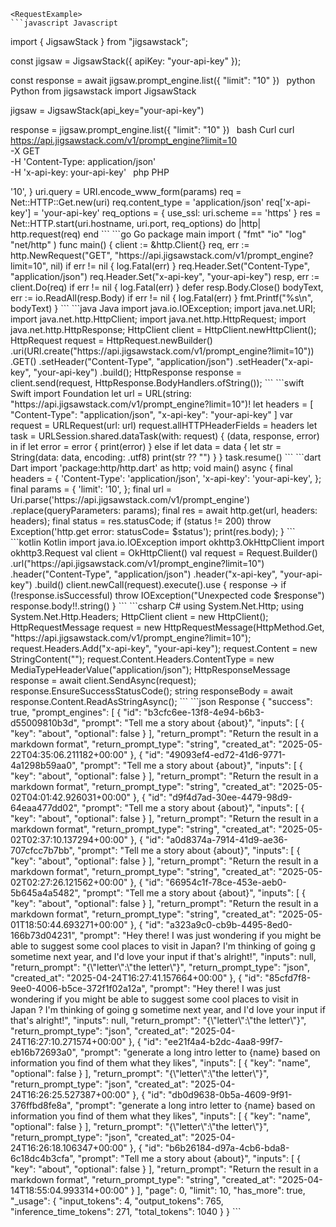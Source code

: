 
    <RequestExample>
    ```javascript Javascript
import { JigsawStack } from "jigsawstack";

const jigsaw = JigsawStack({ apiKey: "your-api-key" });

const response = await jigsaw.prompt_engine.list({
      "limit": "10"
})
    ```
    ```python Python
from jigsawstack import JigsawStack

jigsaw = JigsawStack(api_key="your-api-key")

response = jigsaw.prompt_engine.list({
      "limit": "10"
})
    ```
    ```bash Curl
curl https://api.jigsawstack.com/v1/prompt_engine?limit=10 \
 -X GET \
 -H 'Content-Type: application/json' \
 -H 'x-api-key: your-api-key'
    ```
    ```php PHP
<?php
$ch = curl_init();
curl_setopt($ch, CURLOPT_URL, 'https://api.jigsawstack.com/v1/prompt_engine?limit=10');
curl_setopt($ch, CURLOPT_RETURNTRANSFER, true);
curl_setopt($ch, CURLOPT_CUSTOMREQUEST, 'GET');
curl_setopt($ch, CURLOPT_HTTPHEADER, [
    'Content-Type: application/json',
    'x-api-key: your-api-key',
]);

$response = curl_exec($ch);

curl_close($ch);

    ```
    ```ruby Ruby
require 'net/http'

uri = URI('https://api.jigsawstack.com/v1/prompt_engine')
params = {
  :limit => '10',
}
uri.query = URI.encode_www_form(params)

req = Net::HTTP::Get.new(uri)
req.content_type = 'application/json'
req['x-api-key'] = 'your-api-key'

req_options = {
  use_ssl: uri.scheme == 'https'
}
res = Net::HTTP.start(uri.hostname, uri.port, req_options) do |http|
  http.request(req)
end

    ```
    ```go Go
package main

import (
	"fmt"
	"io"
	"log"
	"net/http"
)

func main() {
	client := &http.Client{}
	req, err := http.NewRequest("GET", "https://api.jigsawstack.com/v1/prompt_engine?limit=10", nil)
	if err != nil {
		log.Fatal(err)
	}
	req.Header.Set("Content-Type", "application/json")
	req.Header.Set("x-api-key", "your-api-key")
	resp, err := client.Do(req)
	if err != nil {
		log.Fatal(err)
	}
	defer resp.Body.Close()
	bodyText, err := io.ReadAll(resp.Body)
	if err != nil {
		log.Fatal(err)
	}
	fmt.Printf("%s\n", bodyText)
}

    ```
    ```java Java
import java.io.IOException;
import java.net.URI;
import java.net.http.HttpClient;
import java.net.http.HttpRequest;
import java.net.http.HttpResponse;

HttpClient client = HttpClient.newHttpClient();

HttpRequest request = HttpRequest.newBuilder()
    .uri(URI.create("https://api.jigsawstack.com/v1/prompt_engine?limit=10"))
    .GET()
    .setHeader("Content-Type", "application/json")
    .setHeader("x-api-key", "your-api-key")
    .build();

HttpResponse<String> response = client.send(request, HttpResponse.BodyHandlers.ofString());

    ```
    ```swift Swift
import Foundation

let url = URL(string: "https://api.jigsawstack.com/v1/prompt_engine?limit=10")!
let headers = [
    "Content-Type": "application/json",
    "x-api-key": "your-api-key"
]

var request = URLRequest(url: url)
request.allHTTPHeaderFields = headers

let task = URLSession.shared.dataTask(with: request) { (data, response, error) in
    if let error = error {
        print(error)
    } else if let data = data {
        let str = String(data: data, encoding: .utf8)
        print(str ?? "")
    }
}

task.resume()

    ```
    ```dart Dart
import 'package:http/http.dart' as http;

void main() async {
  final headers = {
    'Content-Type': 'application/json',
    'x-api-key': 'your-api-key',
  };

  final params = {
    'limit': '10',
  };

  final url = Uri.parse('https://api.jigsawstack.com/v1/prompt_engine')
      .replace(queryParameters: params);

  final res = await http.get(url, headers: headers);
  final status = res.statusCode;
  if (status != 200) throw Exception('http.get error: statusCode= $status');

  print(res.body);
}

    ```
    ```kotlin Kotlin
import java.io.IOException
import okhttp3.OkHttpClient
import okhttp3.Request

val client = OkHttpClient()

val request = Request.Builder()
  .url("https://api.jigsawstack.com/v1/prompt_engine?limit=10")
  .header("Content-Type", "application/json")
  .header("x-api-key", "your-api-key")
  .build()

client.newCall(request).execute().use { response ->
  if (!response.isSuccessful) throw IOException("Unexpected code $response")
  response.body!!.string()
}

    ```
    ```csharp C#
using System.Net.Http;
using System.Net.Http.Headers;

HttpClient client = new HttpClient();

HttpRequestMessage request = new HttpRequestMessage(HttpMethod.Get, "https://api.jigsawstack.com/v1/prompt_engine?limit=10");

request.Headers.Add("x-api-key", "your-api-key");

request.Content = new StringContent("");
request.Content.Headers.ContentType = new MediaTypeHeaderValue("application/json");

HttpResponseMessage response = await client.SendAsync(request);
response.EnsureSuccessStatusCode();
string responseBody = await response.Content.ReadAsStringAsync();

    ```
    </RequestExample>
    <ResponseExample>
    ```json Response
{
      "success": true,
      "prompt_engines": [
            {
                  "id": "b3cfc6ee-13f8-4e94-b6b3-d55009810b3d",
                  "prompt": "Tell me a story about {about}",
                  "inputs": [
                        {
                              "key": "about",
                              "optional": false
                        }
                  ],
                  "return_prompt": "Return the result in a markdown format",
                  "return_prompt_type": "string",
                  "created_at": "2025-05-22T04:35:06.211182+00:00"
            },
            {
                  "id": "49093ef4-ed72-41d6-9771-4a1298b59aa0",
                  "prompt": "Tell me a story about {about}",
                  "inputs": [
                        {
                              "key": "about",
                              "optional": false
                        }
                  ],
                  "return_prompt": "Return the result in a markdown format",
                  "return_prompt_type": "string",
                  "created_at": "2025-05-02T04:01:42.926031+00:00"
            },
            {
                  "id": "d9f4d7ad-30ee-4479-98d9-64eaa477dd02",
                  "prompt": "Tell me a story about {about}",
                  "inputs": [
                        {
                              "key": "about",
                              "optional": false
                        }
                  ],
                  "return_prompt": "Return the result in a markdown format",
                  "return_prompt_type": "string",
                  "created_at": "2025-05-02T02:37:10.137294+00:00"
            },
            {
                  "id": "a0d8374a-7914-41d9-ae36-707cfcc7b7bb",
                  "prompt": "Tell me a story about {about}",
                  "inputs": [
                        {
                              "key": "about",
                              "optional": false
                        }
                  ],
                  "return_prompt": "Return the result in a markdown format",
                  "return_prompt_type": "string",
                  "created_at": "2025-05-02T02:27:26.121562+00:00"
            },
            {
                  "id": "66954c1f-78ce-453e-aeb0-5b645a4a5482",
                  "prompt": "Tell me a story about {about}",
                  "inputs": [
                        {
                              "key": "about",
                              "optional": false
                        }
                  ],
                  "return_prompt": "Return the result in a markdown format",
                  "return_prompt_type": "string",
                  "created_at": "2025-05-01T18:50:44.693271+00:00"
            },
            {
                  "id": "a323a9c0-cb9b-4495-8ed0-166b73d04231",
                  "prompt": "Hey there! I was just wondering if you might be able to suggest some cool places to visit in Japan? I'm thinking of going g sometime next year, and I'd love your input if that's alright!",
                  "inputs": null,
                  "return_prompt": "{\"letter\":\"the letter\"}",
                  "return_prompt_type": "json",
                  "created_at": "2025-04-24T16:27:41.157664+00:00"
            },
            {
                  "id": "85cfd7f8-9ee0-4006-b5ce-372f1f02a12a",
                  "prompt": "Hey there! I was just wondering if you might be able to suggest some cool places to visit in Japan ? I'm thinking of going g sometime next year, and I'd love your input if that's alright!",
                  "inputs": null,
                  "return_prompt": "{\"letter\":\"the letter\"}",
                  "return_prompt_type": "json",
                  "created_at": "2025-04-24T16:27:10.271574+00:00"
            },
            {
                  "id": "ee21f4a4-b2dc-4aa8-99f7-eb16b72693a0",
                  "prompt": "generate a long intro letter to {name} based on information you find of them what they likes",
                  "inputs": [
                        {
                              "key": "name",
                              "optional": false
                        }
                  ],
                  "return_prompt": "{\"letter\":\"the letter\"}",
                  "return_prompt_type": "json",
                  "created_at": "2025-04-24T16:26:25.527387+00:00"
            },
            {
                  "id": "db0d9638-0b5a-4609-9f91-376ffbd8fe8a",
                  "prompt": "generate a long intro letter to {name} based on information you find of them what they likes",
                  "inputs": [
                        {
                              "key": "name",
                              "optional": false
                        }
                  ],
                  "return_prompt": "{\"letter\":\"the letter\"}",
                  "return_prompt_type": "json",
                  "created_at": "2025-04-24T16:26:18.106347+00:00"
            },
            {
                  "id": "b6b26184-d97a-4cb6-bda8-6c18dc4b3cfa",
                  "prompt": "Tell me a story about {about}",
                  "inputs": [
                        {
                              "key": "about",
                              "optional": false
                        }
                  ],
                  "return_prompt": "Return the result in a markdown format",
                  "return_prompt_type": "string",
                  "created_at": "2025-04-14T18:55:04.993314+00:00"
            }
      ],
      "page": 0,
      "limit": 10,
      "has_more": true,
      "_usage": {
            "input_tokens": 4,
            "output_tokens": 765,
            "inference_time_tokens": 271,
            "total_tokens": 1040
      }
}
    ```
    </ResponseExample>
    
    